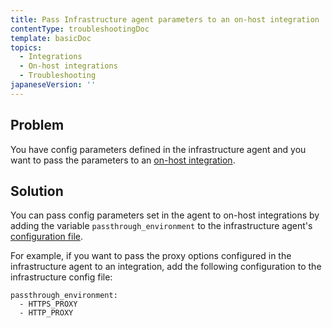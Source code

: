 ```yaml
---
title: Pass Infrastructure agent parameters to an on-host integration
contentType: troubleshootingDoc
template: basicDoc
topics:
  - Integrations
  - On-host integrations
  - Troubleshooting
japaneseVersion: ''
---
```


## Problem

You have config parameters defined in the infrastructure agent and you want to pass the parameters to an [on-host integration](/docs/integrations/host-integrations/getting-started/introduction-host-integrations).

## Solution

You can pass config parameters set in the agent to on-host integrations by adding the variable `passthrough_environment` to the infrastructure agent's [configuration file](/docs/infrastructure/new-relic-infrastructure/configuration/configure-infrastructure-agent#config-file).

For example, if you want to pass the proxy options configured in the infrastructure agent to an integration, add the following configuration to the infrastructure config file:

```
passthrough_environment:
  - HTTPS_PROXY
  - HTTP_PROXY
```
